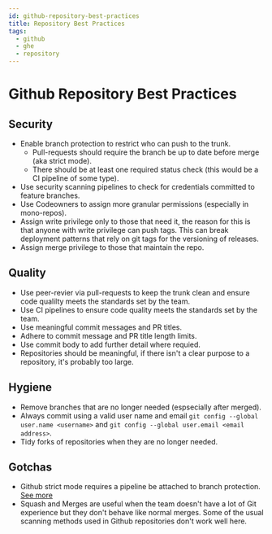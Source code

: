 ---
id: github-repository-best-practices
title: Repository Best Practices
tags:
  - github
  - ghe
  - repository
---


# Github Repository Best Practices

## Security

* Enable branch protection to restrict who can push to the trunk.
  * Pull-requests should require the branch be up to date before merge (aka strict mode).
  * There should be at least one required status check (this would be a CI pipeline of some type).
* Use security scanning pipelines to check for credentials committed to feature branches.
* Use Codeowners to assign more granular permissions (especially in mono-repos).
* Assign write privilege only to those that need it, the reason for this is that anyone with write privilege can push tags. This can break deployment patterns that rely on git tags for the versioning of releases.
* Assign merge privilege to those that maintain the repo.

## Quality

* Use peer-revier via pull-requests to keep the trunk clean and ensure code qualilty meets the standards set by the team.
* Use CI pipelines to ensure code quality meets the standards set by the team.
* Use meaningful commit messages and PR titles.
* Adhere to commit message and PR title length limits.
* Use commit body to add further detail where requied.
* Repositories should be meaningful, if there isn't a clear purpose to a repository, it's probably too large.

## Hygiene

* Remove branches that are no longer needed (espsecially after merged).
* Always commit using a valid user name and email `git config --global user.name <username>` and `git config --global user.email <email address>`.
* Tidy forks of repositories when they are no longer needed.

## Gotchas

* Github strict mode requires a pipeline be attached to branch protection. [See more](issue-strict-mode.mdx)
* Squash and Merges are useful when the team doesn't have a lot of Git experience but they don't behave like normal merges. Some of the usual scanning methods used in Github repositories don't work well here.
